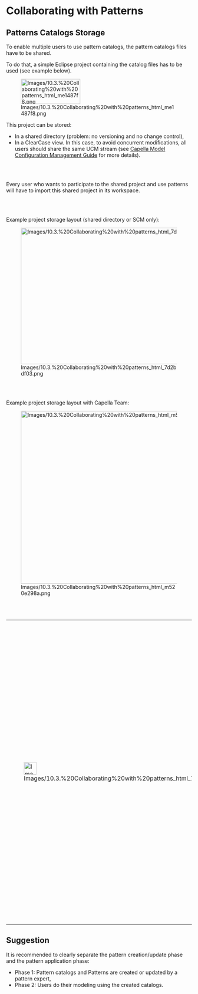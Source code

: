             
= Collaborating with Patterns =
 
== Patterns Catalogs Storage ==
 
To enable multiple users to use pattern catalogs, the pattern catalogs files have to be shared.

 
To do that, a simple Eclipse project containing the catalog files has to be used (see example below).

 
[[Image:Images/10.3.%20Collaborating%20with%20patterns_html_me1487f8.png|161x68px]]

 
This project can be stored:

 
* In a shared directory (problem: no versioning and no change 	control),
* In a ClearCase view. In this case, to avoid concurrent 	modifications, all users should share the same UCM stream (see [[Capella Model Configuration Management Guide]] for more details).
 
<br>
<br>

 
Every user who wants to participate to the shared project and use patterns will have to import this shared project in its workspace.

 
<br>
<br>

 
Example project storage layout (shared directory or SCM only):

 
[[Image:Images/10.3.%20Collaborating%20with%20patterns_html_7d2bdf03.png|846x370px]]

 
<br>
<br>

 
Example project storage layout with Capella Team:

 
[[Image:Images/10.3.%20Collaborating%20with%20patterns_html_m520e298a.png|846x469px]]

 
<br>
<br>

         
{| border="1"
|-
| 
[[Image:Images/10.3.%20Collaborating%20with%20patterns_html_723ed3f9.png|34x34px]]

 
| 
'''For now, to use patterns, 				it is mandatory to have write access on a .patterns file before 				opening the corresponding catalog.'''

 
'''This 				is a bug in Capella, the .patterns file must be writable 				even if no data have to be written in.'''

 
'''With 				ClearCase:'''

 
* '''Open 					the catalog,'''
* '''When 					asked, do an &ldquo;''''''Unreserved Check 					Out''''''&rdquo; on 					the .patterns file (for pattern creation/update do a &ldquo;''''''Reserved 					Check Out''''''&rdquo;),'''
* '''Use 					patterns from the catalog (or do some changes),'''
* '''Close 					the catalog,'''
* '''Do 					an &lsquo;Undo Check Out&rdquo; (or do a &ldquo;Check In&rdquo; 					to keep changes).'''
 
|}  
== Suggestion ==
 
It is recommended to clearly separate the pattern creation/update phase and the pattern application phase:

 
* Phase 1: Pattern catalogs and Patterns are created or updated by a 	pattern expert,
* Phase 2: Users do their modeling using the created catalogs.
 
<br>
<br>

   